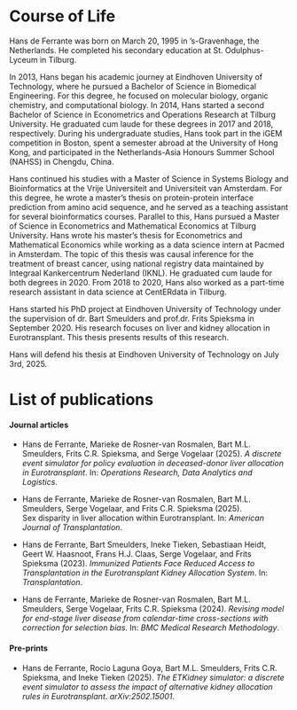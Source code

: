 # Course of Life {-}

```{=latex}
\addcontentsline{toc}{chapter}{Course of Life}
\markboth{COURSE OF LIFE}{COURSE OF LIFE}
```
Hans de Ferrante was born on March 20, 1995 in 's-Gravenhage, the Netherlands. He completed his secondary education at St. Odulphus-Lyceum in Tilburg.

In 2013, Hans began his academic journey at Eindhoven University of Technology, where he pursued a Bachelor of Science in Biomedical Engineering. For this degree, he focused on molecular biology, organic chemistry, and computational biology. In 2014, Hans started a second Bachelor of Science in Econometrics and Operations Research at Tilburg University. He graduated cum laude for these degrees in 2017 and 2018, respectively. During his undergraduate studies, Hans took part in the iGEM competition in Boston, spent a semester abroad at the University of Hong Kong, and participated in the Netherlands-Asia Honours Summer School (NAHSS) in Chengdu, China.

Hans continued his studies with a Master of Science in Systems Biology and Bioinformatics at the Vrije Universiteit and Universiteit van Amsterdam. For this degree, he wrote a master's thesis on protein-protein interface prediction from amino acid sequence, and he served as a teaching assistant for several bioinformatics courses. Parallel to this, Hans pursued a Master of Science in Econometrics and Mathematical Economics at Tilburg University. Hans wrote his master's thesis for Econometrics and Mathematical Economics while working as a data science intern at Pacmed in Amsterdam. The topic of this thesis was causal inference for the treatment of breast cancer, using national registry data maintained by Integraal Kankercentrum Nederland (IKNL). He graduated cum laude for both degrees in 2020. From 2018 to 2020, Hans also worked as a part-time research assistant in data science at CentERdata in Tilburg.

Hans started his PhD project at Eindhoven University of Technology under the 
supervision of dr. Bart Smeulders and prof.dr. Frits Spieksma in September 2020. 
His research focuses on liver and kidney allocation in Eurotransplant. This
thesis presents results of this research.

Hans will defend his thesis at Eindhoven University of Technology on July 3rd, 2025.

# List of publications {-}

```{=latex}
\addcontentsline{toc}{chapter}{Publications}
\markboth{PUBLICATIONS}{PUBLICATIONS}
```

#### Journal articles {-}

- Hans de Ferrante, Marieke de Rosner-van Rosmalen, Bart M.L. Smeulders, Frits C.R. Spieksma, and Serge Vogelaar (2025). *A discrete event simulator for policy evaluation in deceased-donor liver allocation in Eurotransplant*. In: *Operations Research, Data Analytics and Logistics*.  
  
- Hans de Ferrante, Marieke de Rosner-van Rosmalen, Bart M.L. Smeulders, Serge Vogelaar, and Frits C.R. Spieksma (2025).  
  Sex disparity in liver allocation within Eurotransplant. In: *American Journal of Transplantation*.  
  
- Hans de Ferrante, Bart Smeulders, Ineke Tieken, Sebastiaan Heidt, Geert W. Haasnoot, Frans H.J. Claas, Serge Vogelaar, and Frits Spieksma (2023). *Immunized Patients Face Reduced Access to Transplantation in the Eurotransplant Kidney Allocation System*. In:
  *Transplantation*.  
  
- Hans de Ferrante, Marieke de Rosner-van Rosmalen, Bart M.L. Smeulders, Serge Vogelaar, Frits C.R. Spieksma (2024). *Revising model for end-stage liver disease from calendar-time cross-sections with correction for selection bias*. In: *BMC Medical Research Methodology*.
  
#### Pre-prints {-}

- Hans de Ferrante, Rocio Laguna Goya, Bart M.L. Smeulders, Frits C.R. Spieksma, and Ineke Tieken (2025). *The ETKidney simulator: a discrete event simulator to assess the impact of alternative kidney allocation rules in Eurotransplant*. *arXiv:2502.15001*.
